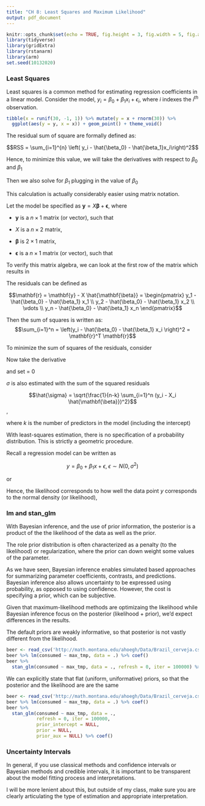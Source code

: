 ```yaml
---
title: "CH 8: Least Squares and Maximum Likelihood"
output: pdf_document
---
```


\renewcommand{\vec}[1]{\mathbf{#1}}

```r
knitr::opts_chunk$set(echo = TRUE, fig.height = 3, fig.width = 5, fig.align = 'center')
library(tidyverse) 
library(gridExtra)
library(rstanarm)
library(arm)
set.seed(10132020)
```


### Least Squares

Least squares is a common method for estimating regression coefficients in a linear model. Consider the model, $y_i = \beta_0 + \beta_1 x_i + \epsilon_i,$ where $i$ indexes the $i^{th}$ observation.

\vfill


\vfill



\vfill

```r
tibble(x = runif(30, -1, 1)) %>% mutate(y = x + rnorm(30)) %>%
  ggplot(aes(y = y, x = x)) + geom_point() + theme_void()
```

\vfill

\newpage

The residual sum of square are formally defined as:

$$RSS = \sum_{i=1}^{n} \left( y_i - \hat{\beta_0} - \hat{\beta_1}x_i\right)^2$$

\vfill

Hence, to minimize this value, we will take the derivatives with respect to $\beta_0$ and $\beta_1$

\vfill
\vfill
\vfill
\vfill

\newpage

Then we also solve for $\beta_1$ plugging in the value of $\beta_0$

\vfill

\begin{align*}
\frac{d RSS}{d \beta_1} & = - 2 \sum_{i=1}^{n} \left( y_i - \beta_0 - \beta_1 x_i\right)x_i\\
\text{(set = 0)\;\;} - 2 \sum_{i=1}^{n} \left( y_i - \beta_0 - \beta_1 x_i\right)x_i  & = 0\\
\sum_{i=1}^{n} \left( y_i - \beta_0 - \beta_1x_i\right) x_i & = 0\\
\sum_{i=1}^{n}x_i y_i - \sum_{i=1}^{n} x_i \beta_0 - \sum_{i=1}^{n} \beta_1 x_i^2 & = 0\\
\sum_{i=1}^{n}x_i y_i - \sum_{i=1}^{n} x_i (\bar{y} - \beta_1 \bar{x}) - \sum_{i=1}^{n} \beta_1 x_i^2 & = 0\\
\sum_{i=1}^{n}x_i y_i - \bar{y} \sum_{i=1}^{n} x_i  - \beta_1 \bar{x} \sum_{i=1}^{n} x_i - \beta_1 \sum_{i=1}^{n} x_i^2 & = 0\\
\beta_1 \left( \sum_{i=1}^{n}x_i^2 - \bar{x} \sum_{i=1}^{n} x_i \right) & = \sum_{i=1}^{n}x_i y_i - \bar{y} \sum_{i=1}^{n} x_i\\
\beta_1 \left( \sum_{i=1}^{n}x_i^2 - \bar{x} \sum_{i=1}^{n} x_i \right) & = \sum_{i=1}^{n}x_i y_i - \sum_{i=1}^{n} \frac{y_i}{n}  n\bar{x} \\
\beta_1 \left( \sum_{i=1}^{n}x_i^2 - \bar{x} \sum_{i=1}^{n} x_i \right) & = \sum_{i=1}^{n} \left( x_i - \bar{x} \right) y_i \\
\beta_1 \left( \sum_{i=1}^{n}x_i^2 - n\bar{x}^2  \right) & = \sum_{i=1}^{n} \left( x_i - \bar{x} \right) y_i \\
.& = \sum_{i=1}^{n} \left( x_i - \bar{x} \right) y_i\\
.& = \sum_{i=1}^{n} \left( x_i - \bar{x} \right) y_i\\
.& = \sum_{i=1}^{n} \left( x_i - \bar{x} \right) y_i\\
\beta_1  \sum_{i=1}^{n} \left(x_i - \bar{x} \right) ^2   & = \sum_{i=1}^{n} \left( x_i - \bar{x} \right) y_i \\
\beta_1 & = \frac{\sum_{i=1}^{n} \left( x_i - \bar{x} \right) y_i}  {\sum_{i=1}^{n} \left(x_i - \bar{x} \right) ^2}
\end{align*}

\newpage

This calculation is actually considerably easier using matrix notation.

\vfill

Let the model be specified as $\vec{y} = X \vec{\beta} + \vec{\epsilon}$, 
where 

- $\vec{y}$ is a $n \times 1$ matrix (or vector), such that 

\vfill

- $X$ is a $n \times 2$ matrix, 



\vfill

- $\vec{\beta}$ is $2 \times 1$ matrix, 


\vfill

- $\vec{\epsilon}$ is a $n \times 1$ matrix (or vector), such that 

\vfill

To verify this matrix algebra, we can look at the first row of the matrix which results in 

\vfill
\newpage

The residuals can be defined as

$$\vec{r} = \vec{y} - X \hat{\vec{\beta}} = 
\begin{pmatrix}
y_1 - \hat{\beta_0} - \hat{\beta_1} x_1 \\
y_2 - \hat{\beta_0} - \hat{\beta_1} x_2 \\
\vdots \\
y_n - \hat{\beta_0} - \hat{\beta_1} x_n 
\end{pmatrix}$$

\vfill

Then the sum of squares is written as:
$$\sum_{i=1}^n = \left(y_i - \hat{\beta_0} - \hat{\beta_1} x_i \right)^2 = \vec{r}^T \vec{r}$$
\vfill

To minimize the sum of squares of the residuals, consider

\begin{align*}
\vec{r}^T \vec{r} = &(\vec{y} - X \vec{\beta})^T(\vec{y} - X \vec{\beta})\\ = &\vec{y}^T\vec{y} - \vec{y}T X \vec{\beta} - \vec{\beta}^T X^T \vec{y} + \vec{\beta}^T X^T X \vec{\beta}\\
= &\vec{y}^T\vec{y} -2 \vec{\beta}^T X^T \vec{y} + \vec{\beta}^T X^T X \vec{\beta}
\end{align*}

\vfill

Now take the derivative

\begin{align}
\frac{d \; SSR}{d\; \vec{\beta}^T} = -2 X^t \vec{y} + 2 X^T X \vec{\beta} \end{align}

\vfill
and set = 0
\begin{align}
0 & -2 X^T \vec{y} + 2 X^T X \vec{\beta} \\
X^T \vec{y} & =  X^T X \vec{\beta}\\
(X^T X)^{-1} X^T \vec{y} = \vec{\beta}
\end{align}

\vfill

$\sigma$ is also estimated with the sum of the squared residuals

$$\hat{\sigma} = \sqrt{\frac{1}{n-k} \sum_{i=1}^n (y_i - X_i \hat{\vec{\beta}})^2}$$,

where $k$ is the number of predictors in the model (including the intercept)

\newpage

With least-squares estimation, there is no specification of a probability distribution. This is strictly a geometric procedure. 


\vfill

Recall a regression model can be written as

$$y = \beta_0 + \beta_1 x + \epsilon, \; \epsilon \sim N(0, \sigma^2)$$

or

\vfill

Hence, the likelihood corresponds to how well the data point $y$ corresponds to the normal density (or likelihood),

\vfill

### lm and stan_glm

With Bayesian inference, and the use of prior information, the posterior is a product of the the likelihood of the data as well as the prior.

\vfill

The role prior distribution is often characterized as a penalty (to the likelihood) or regularization, where the prior can down weight some values of the parameter.

\vfill

As we have seen, Bayesian inference enables simulated based approaches for summarizing parameter coefficients, contrasts, and predictions. Bayesian inference also allows uncertainty to be expressed using probability, as opposed to using confidence. However, the cost is specifying a prior, which can be subjective. 

\vfill

\newpage

Given that maximum-likelihood methods are optimizaing the likelihood while Bayesian inference focus on the posterior (likelihood + prior), we'd expect differences in the results.

\vfill

The default priors are weakly informative, so that posterior is not vastly different from the likelihood.

\vfill

```r
beer <- read_csv('http://math.montana.edu/ahoegh/Data/Brazil_cerveja.csv')
beer %>% lm(consumed ~ max_tmp, data = .) %>% coef()
beer %>% 
  stan_glm(consumed ~ max_tmp, data = ., refresh = 0, iter = 100000) %>% coef()
```

\vfill

We can explicitly state that flat (uniform, uniformative) priors, so that the posterior and the likelihood are are the same

```r
beer <- read_csv('http://math.montana.edu/ahoegh/Data/Brazil_cerveja.csv')
beer %>% lm(consumed ~ max_tmp, data = .) %>% coef()
beer %>% 
  stan_glm(consumed ~ max_tmp, data = .,
           refresh = 0, iter = 100000,
           prior_intercept = NULL,
           prior = NULL,
           prior_aux = NULL) %>% coef()
```

### Uncertainty Intervals

\vfill

\vfill

In general, if you use classical methods and confidence intervals or Bayesian methods and credible intervals, it is important to be transparent about the model fitting process and interpretations.

\vfill

I will be more lenient about this, but outside of my class, make sure you are clearly articulating the type of estimation and appropriate interpretation.


